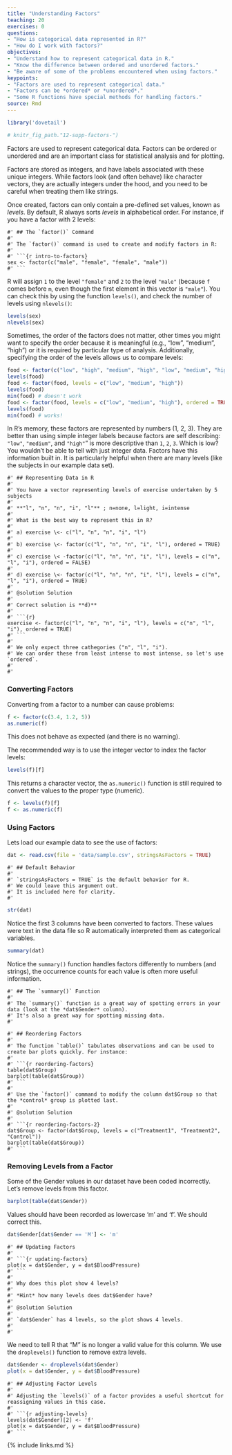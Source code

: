 ```yaml
---
title: "Understanding Factors"
teaching: 20
exercises: 0
questions:
- "How is categorical data represented in R?"
- "How do I work with factors?"
objectives:
- "Understand how to represent categorical data in R."
- "Know the difference between ordered and unordered factors."
- "Be aware of some of the problems encountered when using factors."
keypoints:
- "Factors are used to represent categorical data."
- "Factors can be *ordered* or *unordered*."
- "Some R functions have special methods for handling factors."
source: Rmd
---
```


```r
library('dovetail')

# knitr_fig_path."12-supp-factors-")
```

Factors are used to represent categorical data. Factors can be ordered or
unordered and are an important class for statistical analysis and for plotting.

Factors are stored as integers, and have labels associated with these unique
integers. While factors look (and often behave) like character vectors, they are
actually integers under the hood, and you need to be careful when treating them
like strings.

Once created, factors can only contain a pre-defined set values, known as
*levels*. By default, R always sorts *levels* in alphabetical order. For
instance, if you have a factor with 2 levels:

````callout
#' ## The `factor()` Command
#' 
#' The `factor()` command is used to create and modify factors in R:
#' 
#' ```{r intro-to-factors}
sex <- factor(c("male", "female", "female", "male"))
#' ```
````

R will assign `1` to the level `"female"` and `2` to the level `"male"` (because
`f` comes before `m`, even though the first element in this vector is
`"male"`). You can check this by using the function `levels()`, and check the
number of levels using `nlevels()`:

```r
levels(sex)
nlevels(sex)
```

Sometimes, the order of the factors does not matter, other times you might want
to specify the order because it is meaningful (e.g., "low", "medium", "high") or
it is required by particular type of analysis. Additionally, specifying the
order of the levels allows us to compare levels:

```r
food <- factor(c("low", "high", "medium", "high", "low", "medium", "high"))
levels(food)
food <- factor(food, levels = c("low", "medium", "high"))
levels(food)
min(food) # doesn't work
food <- factor(food, levels = c("low", "medium", "high"), ordered = TRUE)
levels(food)
min(food) # works!
```

In R's memory, these factors are represented by numbers (1, 2, 3). They are
better than using simple integer labels because factors are self describing:
`"low"`, `"medium"`, and `"high"`" is more descriptive than `1`, `2`, `3`. Which
is low?  You wouldn't be able to tell with just integer data. Factors have this
information built in. It is particularly helpful when there are many levels
(like the subjects in our example data set).

````challenge
#' ## Representing Data in R
#' 
#' You have a vector representing levels of exercise undertaken by 5 subjects
#' 
#' **"l", "n", "n", "i", "l"** ; n=none, l=light, i=intense
#' 
#' What is the best way to represent this in R?
#' 
#' a) exercise \<- c("l", "n", "n", "i", "l")
#' 
#' b) exercise \<- factor(c("l", "n", "n", "i", "l"), ordered = TRUE)
#' 
#' c) exercise \< -factor(c("l", "n", "n", "i", "l"), levels = c("n", "l", "i"), ordered = FALSE)
#' 
#' d) exercise \<- factor(c("l", "n", "n", "i", "l"), levels = c("n", "l", "i"), ordered = TRUE)
#'
#' @solution Solution
#' 
#' Correct solution is **d)**
#' 
#' ```{r}
exercise <- factor(c("l", "n", "n", "i", "l"), levels = c("n", "l", "i"), ordered = TRUE)
#' ```
#' 
#' We only expect three cathegories ("n", "l", "i").
#' We can order these from least intense to most intense, so let's use `ordered`.
#' 
#' 
````

### Converting Factors

Converting from a factor to a number can cause problems:

```r
f <- factor(c(3.4, 1.2, 5))
as.numeric(f)
```

This does not behave as expected (and there is no warning).

The recommended way is to use the integer vector to index the factor levels:

```r
levels(f)[f]
```

This returns a character vector, the `as.numeric()` function is still required to convert the values to the proper type (numeric).

```r
f <- levels(f)[f]
f <- as.numeric(f)
```

### Using Factors

Lets load our example data to see the use of factors:

```r
dat <- read.csv(file = 'data/sample.csv', stringsAsFactors = TRUE)
```

```callout
#' ## Default Behavior
#' 
#' `stringsAsFactors = TRUE` is the default behavior for R.
#' We could leave this argument out.
#' It is included here for clarity.
#' 
```

```r
str(dat)
```

Notice the first 3 columns have been converted to factors. These values were text in the data file so R automatically interpreted them as categorical variables.

```r
summary(dat)
```

Notice the `summary()` function handles factors differently to numbers (and strings), the occurrence counts for each value is often more useful information.

```callout
#' ## The `summary()` Function
#' 
#' The `summary()` function is a great way of spotting errors in your data (look at the *dat$Gender* column).
#' It's also a great way for spotting missing data.
#' 
```

````challenge
#' ## Reordering Factors
#' 
#' The function `table()` tabulates observations and can be used to create bar plots quickly. For instance:
#' 
#' ```{r reordering-factors}
table(dat$Group)
barplot(table(dat$Group))
#' ```
#' 
#' Use the `factor()` command to modify the column dat$Group so that the *control* group is plotted last.
#'
#' @solution Solution
#' 
#' ```{r reordering-factors-2}
dat$Group <- factor(dat$Group, levels = c("Treatment1", "Treatment2", "Control"))
barplot(table(dat$Group))
#' ```
````

### Removing Levels from a Factor

Some of the Gender values in our dataset have been coded incorrectly.
Let's remove levels from this factor.

```r
barplot(table(dat$Gender))
```

Values should have been recorded as lowercase 'm' and 'f'. We should correct this.

```r
dat$Gender[dat$Gender == 'M'] <- 'm'
```

````challenge
#' ## Updating Factors
#' 
#' ```{r updating-factors}
plot(x = dat$Gender, y = dat$BloodPressure)
#' ```
#' 
#' Why does this plot show 4 levels?
#' 
#' *Hint* how many levels does dat$Gender have?
#'
#' @solution Solution
#' 
#' `dat$Gender` has 4 levels, so the plot shows 4 levels.
#' 
#' 
````

We need to tell R that "M" is no longer a valid value for this column.
We use the `droplevels()` function to remove extra levels.

```r
dat$Gender <- droplevels(dat$Gender)
plot(x = dat$Gender, y = dat$BloodPressure)
```

````callout
#' ## Adjusting Factor Levels
#' 
#' Adjusting the `levels()` of a factor provides a useful shortcut for reassigning values in this case.
#' 
#' ```{r adjusting-levels}
levels(dat$Gender)[2] <- 'f'
plot(x = dat$Gender, y = dat$BloodPressure)
#' ```
````

{% include links.md %}


